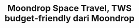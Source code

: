 ---
title: "Moondrop Space Travel, TWS budget-friendly dari Moondrop"
pubDate: 2025-05-20
thumbnail: "/audio-review/moondrop-space-travel/1.webp"
type: "TWS"
tags: ["tws", "moondrop", "entry-level"]
---